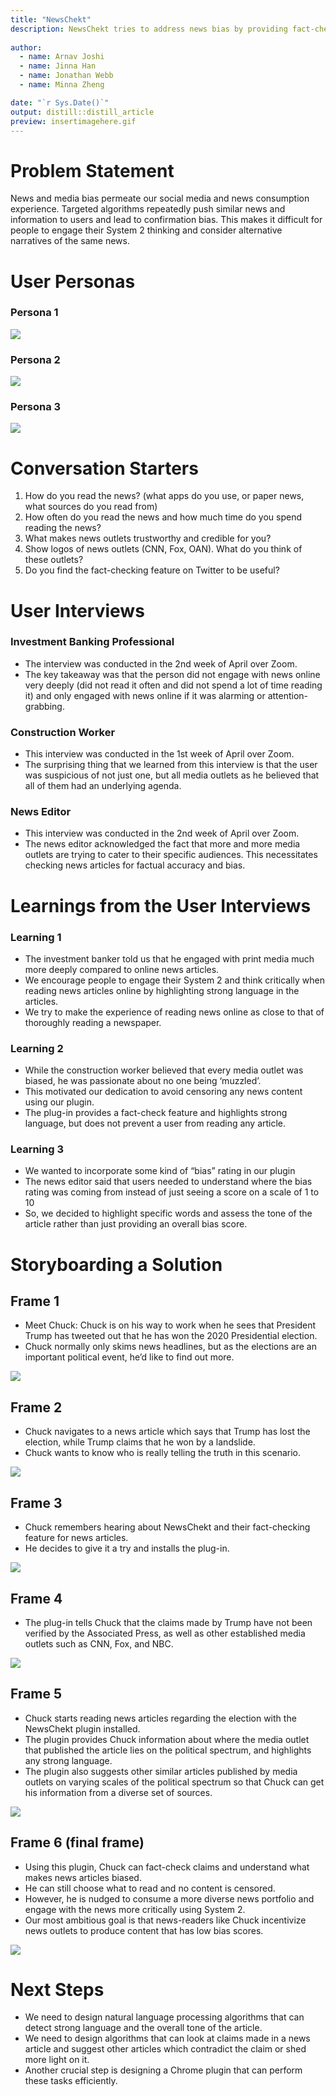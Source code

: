 ```yaml
---
title: "NewsChekt"
description: NewsChekt tries to address news bias by providing fact-check functionality, hightlighting strong adjectives and encouraging users to consumer a diverse portfolio of news.
  
author:
  - name: Arnav Joshi
  - name: Jinna Han
  - name: Jonathan Webb
  - name: Minna Zheng

date: "`r Sys.Date()`"
output: distill::distill_article
preview: insertimagehere.gif
---
```


# Problem Statement

News and media bias permeate our social media and news consumption experience. Targeted algorithms repeatedly push similar news and information to users and lead to confirmation bias. This makes it difficult for people to engage their System 2 thinking and consider alternative narratives of the same news.


# User Personas

### Persona 1 

![](UserPersona1.png)

### Persona 2

![](UserPersona2.png)

### Persona 3

![](UserPersona3.png)

# Conversation Starters

1. How do you read the news? (what apps do you use, or paper news, what sources do you read from)
2. How often do you read the news and how much time do you spend reading the news?
3. What makes news outlets trustworthy and credible for you?
4. Show logos of news outlets (CNN, Fox, OAN). What do you think of these outlets?
5. Do you find the fact-checking feature on Twitter to be useful?

# User Interviews

### Investment Banking Professional

- The interview was conducted in the 2nd week of April over Zoom.
- The key takeaway was that the person did not engage with news online very deeply (did not read it often and did not spend a lot of time reading it) and only engaged with news online if it was alarming or attention-grabbing.
 

### Construction Worker

- This interview was conducted in the 1st week of April over Zoom.
- The surprising thing that we learned from this interview is that the user was suspicious of not just one, but all media outlets as he believed that all of them had an underlying agenda.
    
### News Editor

- This interview was conducted in the 2nd week of April over Zoom.
- The news editor acknowledged the fact that more and more media outlets are trying to cater to their specific audiences. This necessitates checking news articles for factual accuracy and bias.
    

# Learnings from the User Interviews

### Learning 1

- The investment banker told us that he engaged with print media much more deeply compared to online news articles.
- We encourage people to engage their System 2 and think critically when reading news articles online by highlighting strong language in the articles.
- We try to make the experience of reading news online as close to that of thoroughly reading a newspaper.

### Learning 2 

- While the construction worker believed that every media outlet was biased, he was passionate about no one being 'muzzled'.
- This motivated our dedication to avoid censoring any news content using our plugin.
- The plug-in provides a fact-check feature and highlights strong language, but does not prevent a user from reading any article.


### Learning 3

-  We wanted to incorporate some kind of "bias" rating in our plugin
- The news editor said that users needed to understand where the bias rating was coming from instead of just seeing a score on a scale of 1 to 10
- So, we decided to highlight specific words and assess the tone of the article rather than just providing an overall bias score. 


# Storyboarding a Solution

## Frame 1

- Meet Chuck: Chuck is on his way to work when he sees that President Trump has tweeted out that he has won the 2020 Presidential election.
- Chuck normally only skims news headlines, but as the elections are an important political event, he’d like to find out more.

![](StoryBoardFrame1.png)

## Frame 2

- Chuck navigates to a news article which says that Trump has lost the election, while Trump claims that he won by a landslide. 
- Chuck wants to know who is really telling the truth in this scenario. 

![](StoryBoardFrame2.png)

## Frame 3

- Chuck remembers hearing about NewsChekt and their fact-checking feature for news articles. 
- He decides to give it a try and installs the plug-in. 


![](StoryBoardFrame3.png)

## Frame 4

- The plug-in tells Chuck that the claims made by Trump have not been verified by the Associated Press, as well as other established media outlets such as CNN, Fox, and NBC.

![](StoryBoardFrame4.png)

## Frame 5

- Chuck starts reading news articles regarding the election with the NewsChekt plugin installed. 
- The plugin provides Chuck information about where the media outlet that published the article lies on the political spectrum, and highlights any strong language.
- The plugin also suggests other similar articles published by media outlets on varying scales of the political spectrum so that Chuck can get his information from a diverse set of sources. 


![](StoryBoardFrame5.png)

## Frame 6 (final frame)

- Using this plugin, Chuck can fact-check claims and understand what makes news articles biased. 
- He can still choose what to read and no content is censored. 
- However, he is nudged to consume a more diverse news portfolio and engage with the news more critically using System 2. 
- Our most ambitious goal is that news-readers like Chuck incentivize news outlets to produce content that has low bias scores.


![](StoryBoardFrame6.png)


# Next Steps

- We need to design natural language processing algorithms that can detect strong language and the overall tone of the article.
- We need to design algorithms that can look at claims made in a news article and suggest other articles which contradict the claim or shed more light on it.
- Another crucial step is designing a Chrome plugin that can perform these tasks efficiently. 
